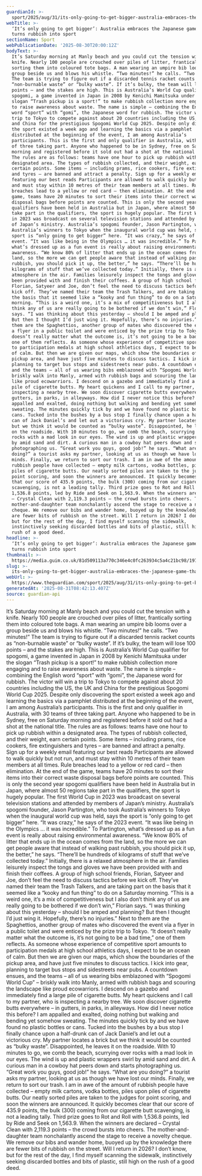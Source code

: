 ```yaml
---
guardianId: >-
  sport/2025/aug/31/its-only-going-to-get-bigger-australia-embraces-the-japanese-game-that-turns-rubbish-into-sport
webTitle: >-
  ‘It’s only going to get bigger’: Australia embraces the Japanese game that
  turns rubbish into sport
sectionName: Sport
webPublicationDate: '2025-08-30T20:00:12Z'
bodyText: >-
  It’s Saturday morning at Manly beach and you could cut the tension with a
  knife. Nearly 100 people are crouched over piles of litter, frantically
  sorting them into coloured tote bags. A man wearing an umpire bib looms over a
  group beside us and blows his whistle. “Two minutes!” he calls. “Two minutes!”
  The team is trying to figure out if a discarded tennis racket counts as
  “non-burnable waste” or “bulky waste”. If it’s bulky, the team will lose 100
  points – and the stakes are high. This is Australia’s World Cup qualifier for
  spogomi, a game invented in Japan in 2008 by Kenichi Mamitsuka under the
  slogan “Trash pickup is a sport!” to make rubbish collection more engaging and
  to raise awareness about waste. The name is simple – combining the English
  word “sport” with “gomi”, the Japanese word for rubbish. The victor will win a
  trip to Tokyo to compete against about 20 countries including the US, the UK
  and China for the prestigious Spogomi World Cup 2025. Despite only discovering
  the sport existed a week ago and learning the basics via a pamphlet
  distributed at the beginning of the event, I am among Australia’s
  participants. This is the first and only qualifier in Australia, with 30 teams
  of three taking part. Anyone who happened to be in Sydney, free on Saturday
  morning and registered before it sold out had a shot at the national title.
  The rules are as follows: teams have one hour to pick up rubbish within a
  designated area. The types of rubbish collected, and their weight, earn
  certain points. Some items – including prams, rice cookers, fire extinguishers
  and tyres – are banned and attract a penalty. Sign up for a weekly email
  featuring our best reads Participants are allowed to walk quickly but not run,
  and must stay within 10 metres of their team members at all times. Rule
  breaches lead to a yellow or red card – then elimination. At the end of the
  game, teams have 20 minutes to sort their items into their correct waste
  disposal bags before points are counted. This is only the second year spogomi
  qualifiers have been held in Australia but in Japan, where almost 50 regions
  take part in the qualifiers, the sport is hugely popular. The first World Cup
  in 2023 was broadcast on several television stations and attended by members
  of Japan’s ministry. Australia’s spogomi founder, Jason Partington, who took
  Australia’s winners to Tokyo when the inaugural world cup was held, says the
  sport is “only going to get bigger” here. “It was crazy,” he says of the 2023
  event. “It was like being in the Olympics … it was incredible.” To Partington,
  what’s dressed up as a fun event is really about raising environmental
  awareness. “We know 80% of litter that ends up in the ocean comes from the
  land, so the more we can get people aware that instead of walking past
  rubbish, you should pick it up, the better,” he says. “There’ll be hundreds of
  kilograms of stuff that we’ve collected today.” Initially, there is a relaxed
  atmosphere in the air. Families leisurely inspect the tongs and gloves we have
  been provided with and finish their coffees. A group of high school friends,
  Florian, Satyeer and Joe, don’t feel the need to discuss tactics before we
  kick off. They’ve named their team the Trash Talkers, and are taking part on
  the basis that it seemed like a “kooky and fun thing” to do on a Saturday
  morning. “This is a weird one, it’s a mix of competitiveness but I also don’t
  think any of us are really going to be bothered if we don’t win,” Florian
  says. “I was thinking about this yesterday – should I be amped and planning?
  But then I thought I’d just wing it. Hopefully, there’s no injuries.” Next to
  them are the Spaghettios, another group of mates who discovered the event via
  a flyer in a public toilet and were enticed by the prize trip to Tokyo. “It
  doesn’t really matter what the outcome is, it’s not going to be a bad time,”
  one of them reflects. As someone whose experience of competitive sport amounts
  to participation medals at high school athletics days, I expect to be an ocean
  of calm. But then we are given our maps, which show the boundaries of the
  pickup area, and have just five minutes to discuss tactics. I kick into gear,
  planning to target bus stops and sidestreets near pubs. A countdown ensues,
  and the teams – all of us wearing bibs emblazoned with “Spogomi World Cup” –
  briskly walk into Manly, armed with rubbish bags and scouring the landscape
  like proud ecowarriors. I descend on a gazebo and immediately find a large
  pile of cigarette butts. My heart quickens and I call to my partner, who is
  inspecting a nearby tree. We soon discover cigarette butts everywhere – in
  gutters, in parks, in alleyways. How did I never notice this before? I am
  appalled and exalted, doing nothing but walking and bending yet somehow
  sweating. The minutes quickly tick by and we have found no plastic bottles or
  cans. Tucked into the bushes by a bus stop I finally chance upon a half-drunk
  can of Jack Daniel’s and let out a victorious cry. My partner locates a brick
  but we think it would be counted as “bulky waste”. Disappointed, he leaves it
  on the roadside. With 10 minutes to go, we comb the beach, scurrying over
  rocks with a mad look in our eyes. The wind is up and plastic wrappers swirl
  by amid sand and dirt. A curious man in a cowboy hat peers down and starts
  photographing us. “Great work you guys, good job!” he says. “What are you
  doing?” a tourist asks my partner, looking at us as though we have lost our
  minds. Finally, we return to sort our trash. I am in awe of the amount of
  rubbish people have collected – empty milk cartons, vodka bottles, piles upon
  piles of cigarette butts. Our neatly sorted piles are taken to the judges for
  point scoring, and soon the winners are announced. It quickly becomes clear
  that our score of 435.9 points, the bulk (300) coming from our cigarette butt
  scavenging, is not a leading tally. Third prize goes to Rot and Roll with
  1,536.8 points, led by Ride and Seek on 1,563.9. When the winners are declared
  – Crystal Clean with 2,119.3 points – the crowd bursts into cheers. The
  mother-and-daughter team nonchalantly ascend the stage to receive a novelty
  cheque. We remove our bibs and wander home, buoyed up by the knowledge there
  are fewer bits of rubbish on the street. Will I return in 2026? I don’t know,
  but for the rest of the day, I find myself scanning the sidewalk,
  instinctively seeking discarded bottles and bits of plastic, still high on the
  rush of a good deed.
headline: >-
  ‘It’s only going to get bigger’: Australia embraces the Japanese game that
  turns rubbish into sport
thumbnail: >-
  https://media.guim.co.uk/81d509113a770c346e4c0fc263934c5a4c21bc98/197_0_2461_1970/500.jpg
slug: >-
  its-only-going-to-get-bigger-australia-embraces-the-japanese-game-that-turns-rubbish-into-sport
webUrl: >-
  https://www.theguardian.com/sport/2025/aug/31/its-only-going-to-get-bigger-australia-embraces-the-japanese-game-that-turns-rubbish-into-sport
generatedAt: '2025-08-31T08:42:13.407Z'
source: guardian-api
---
```

It’s Saturday morning at Manly beach and you could cut the tension with a knife. Nearly 100 people are crouched over piles of litter, frantically sorting them into coloured tote bags. A man wearing an umpire bib looms over a group beside us and blows his whistle. “Two minutes!” he calls. “Two minutes!” The team is trying to figure out if a discarded tennis racket counts as “non-burnable waste” or “bulky waste”. If it’s bulky, the team will lose 100 points – and the stakes are high. This is Australia’s World Cup qualifier for spogomi, a game invented in Japan in 2008 by Kenichi Mamitsuka under the slogan “Trash pickup is a sport!” to make rubbish collection more engaging and to raise awareness about waste. The name is simple – combining the English word “sport” with “gomi”, the Japanese word for rubbish. The victor will win a trip to Tokyo to compete against about 20 countries including the US, the UK and China for the prestigious Spogomi World Cup 2025. Despite only discovering the sport existed a week ago and learning the basics via a pamphlet distributed at the beginning of the event, I am among Australia’s participants. This is the first and only qualifier in Australia, with 30 teams of three taking part. Anyone who happened to be in Sydney, free on Saturday morning and registered before it sold out had a shot at the national title. The rules are as follows: teams have one hour to pick up rubbish within a designated area. The types of rubbish collected, and their weight, earn certain points. Some items – including prams, rice cookers, fire extinguishers and tyres – are banned and attract a penalty. Sign up for a weekly email featuring our best reads Participants are allowed to walk quickly but not run, and must stay within 10 metres of their team members at all times. Rule breaches lead to a yellow or red card – then elimination. At the end of the game, teams have 20 minutes to sort their items into their correct waste disposal bags before points are counted. This is only the second year spogomi qualifiers have been held in Australia but in Japan, where almost 50 regions take part in the qualifiers, the sport is hugely popular. The first World Cup in 2023 was broadcast on several television stations and attended by members of Japan’s ministry. Australia’s spogomi founder, Jason Partington, who took Australia’s winners to Tokyo when the inaugural world cup was held, says the sport is “only going to get bigger” here. “It was crazy,” he says of the 2023 event. “It was like being in the Olympics … it was incredible.” To Partington, what’s dressed up as a fun event is really about raising environmental awareness. “We know 80% of litter that ends up in the ocean comes from the land, so the more we can get people aware that instead of walking past rubbish, you should pick it up, the better,” he says. “There’ll be hundreds of kilograms of stuff that we’ve collected today.” Initially, there is a relaxed atmosphere in the air. Families leisurely inspect the tongs and gloves we have been provided with and finish their coffees. A group of high school friends, Florian, Satyeer and Joe, don’t feel the need to discuss tactics before we kick off. They’ve named their team the Trash Talkers, and are taking part on the basis that it seemed like a “kooky and fun thing” to do on a Saturday morning. “This is a weird one, it’s a mix of competitiveness but I also don’t think any of us are really going to be bothered if we don’t win,” Florian says. “I was thinking about this yesterday – should I be amped and planning? But then I thought I’d just wing it. Hopefully, there’s no injuries.” Next to them are the Spaghettios, another group of mates who discovered the event via a flyer in a public toilet and were enticed by the prize trip to Tokyo. “It doesn’t really matter what the outcome is, it’s not going to be a bad time,” one of them reflects. As someone whose experience of competitive sport amounts to participation medals at high school athletics days, I expect to be an ocean of calm. But then we are given our maps, which show the boundaries of the pickup area, and have just five minutes to discuss tactics. I kick into gear, planning to target bus stops and sidestreets near pubs. A countdown ensues, and the teams – all of us wearing bibs emblazoned with “Spogomi World Cup” – briskly walk into Manly, armed with rubbish bags and scouring the landscape like proud ecowarriors. I descend on a gazebo and immediately find a large pile of cigarette butts. My heart quickens and I call to my partner, who is inspecting a nearby tree. We soon discover cigarette butts everywhere – in gutters, in parks, in alleyways. How did I never notice this before? I am appalled and exalted, doing nothing but walking and bending yet somehow sweating. The minutes quickly tick by and we have found no plastic bottles or cans. Tucked into the bushes by a bus stop I finally chance upon a half-drunk can of Jack Daniel’s and let out a victorious cry. My partner locates a brick but we think it would be counted as “bulky waste”. Disappointed, he leaves it on the roadside. With 10 minutes to go, we comb the beach, scurrying over rocks with a mad look in our eyes. The wind is up and plastic wrappers swirl by amid sand and dirt. A curious man in a cowboy hat peers down and starts photographing us. “Great work you guys, good job!” he says. “What are you doing?” a tourist asks my partner, looking at us as though we have lost our minds. Finally, we return to sort our trash. I am in awe of the amount of rubbish people have collected – empty milk cartons, vodka bottles, piles upon piles of cigarette butts. Our neatly sorted piles are taken to the judges for point scoring, and soon the winners are announced. It quickly becomes clear that our score of 435.9 points, the bulk (300) coming from our cigarette butt scavenging, is not a leading tally. Third prize goes to Rot and Roll with 1,536.8 points, led by Ride and Seek on 1,563.9. When the winners are declared – Crystal Clean with 2,119.3 points – the crowd bursts into cheers. The mother-and-daughter team nonchalantly ascend the stage to receive a novelty cheque. We remove our bibs and wander home, buoyed up by the knowledge there are fewer bits of rubbish on the street. Will I return in 2026? I don’t know, but for the rest of the day, I find myself scanning the sidewalk, instinctively seeking discarded bottles and bits of plastic, still high on the rush of a good deed.
